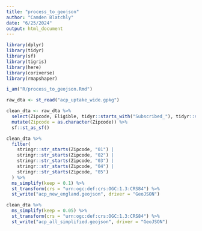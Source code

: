 ```yaml
---
title: "process_to_geojson"
author: "Camden Blatchly"
date: "6/25/2024"
output: html_document
---
```



```r

library(dplyr)
library(tidyr)
library(sf)
library(tigris)
library(here)
library(coriverse)
library(rmapshaper)

i_am("R/process_to_geojson.Rmd")

```


```r

raw_dta <- st_read("acp_uptake_wide.gpkg")

```

```r

clean_dta <- raw_dta %>%
  select(Zipcode, Eligible, tidyr::starts_with("Subscribed_"), tidyr::starts_with("Percent"), geom) %>%
  mutate(Zipcode = as.character(Zipcode)) %>%
  sf::st_as_sf()

```

```r

clean_dta %>%
  filter(
    stringr::str_starts(Zipcode, "01") |
    stringr::str_starts(Zipcode, "02") |
    stringr::str_starts(Zipcode, "03") |
    stringr::str_starts(Zipcode, "04") |
    stringr::str_starts(Zipcode, "05")
  ) %>%
  ms_simplify(keep = 0.1) %>%
  st_transform(crs = "urn:ogc:def:crs:OGC:1.3:CRS84") %>%
  st_write("acp_new_england.geojson", driver = "GeoJSON")

```

```r

clean_dta %>%
  ms_simplify(keep = 0.05) %>%
  st_transform(crs = "urn:ogc:def:crs:OGC:1.3:CRS84") %>%
  st_write("acp_all_simplified.geojson", driver = "GeoJSON")

```
